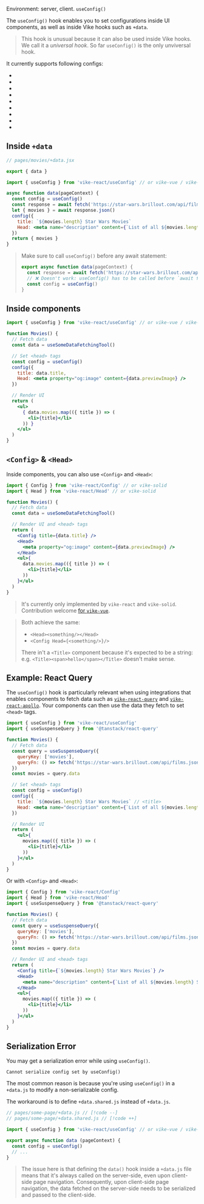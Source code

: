 
Environment: server, client.
<ImplementedBy noCustomGuide={true}>`useConfig()`</ImplementedBy>

The `useConfig()` hook enables you to set configurations inside UI components, as well as inside Vike hooks such as <Link href="/data">`+data`</Link>.

> This hook is unusual because it can also be used inside Vike hooks. We call it a *universal hook*. So far `useConfig()` is the only unviversal hook.

It currently supports following configs:
- <Link href="/Head" noBreadcrumb />
- <Link href="/title" noBreadcrumb />
- <Link href="/description" noBreadcrumb />
- <Link href="/image" noBreadcrumb />
- <Link href="/bodyAttributes" noBreadcrumb />
- <Link href="/htmlAttributes" noBreadcrumb />
- <Link href="/lang" noBreadcrumb />
- <Link href="/viewport" noBreadcrumb />
- <Link href="/favicon" noBreadcrumb />


## Inside `+data`

```jsx
// pages/movies/+data.jsx

export { data }

import { useConfig } from 'vike-react/useConfig' // or vike-vue / vike-solid

async function data(pageContext) {
  const config = useConfig()
  const response = await fetch('https://star-wars.brillout.com/api/films.json')
  let { movies } = await response.json()
  config({
    title: `${movies.length} Star Wars Movies`
    Head: <meta name="description" content={`List of all ${movies.length} Star Wars movies.`} />
  })
  return { movies }
}
```

> Make sure to call `useConfig()` before any await statement:
> ```js
> export async function data(pageContext) {
>   const response = await fetch('https://star-wars.brillout.com/api/films.json')
>   // ❌ Doesn't work: useConfig() has to be called before `await fetch()`
>   const config = useConfig()
> }
> ```


## Inside components

```jsx
import { useConfig } from 'vike-react/useConfig' // or vike-vue / vike-solid

function Movies() {
  // Fetch data
  const data = useSomeDataFetchingTool()

  // Set <head> tags
  const config = useConfig()
  config({
    title: data.title,
    Head: <meta property="og:image" content={data.previewImage} />
  })

  // Render UI
  return (
    <ul>
      { data.movies.map(({ title }) => (
        <li>{title}</li>
      )) }
    </ul>
  )
}
```

## `<Config>` & `<Head>`

Inside components, you can also use `<Config>` and `<Head>`:

```jsx
import { Config } from 'vike-react/Config' // or vike-solid
import { Head } from 'vike-react/Head' // or vike-solid

function Movies() {
  // Fetch data
  const data = useSomeDataFetchingTool()

  // Render UI and <head> tags
  return (
    <Config title={data.title} />
    <Head>
      <meta property="og:image" content={data.previewImage} />
    </Head>
    <ul>{
      data.movies.map(({ title }) => (
        <li>{title}</li>
      ))
    }</ul>
  )
}
```

> It's currently only implemented by `vike-react` and `vike-solid`. Contribution welcome [for `vike-vue`](https://github.com/vikejs/vike-vue/issues/175).

> Both achieve the same:
> - `<Head><something/></Head>`
> - `<Config Head={<something/>}/>`
> 
> There in't a `<Title>` component because it's expected to be a string: e.g. `<Title><span>hello</span></Title>` doesn't make sense.


## Example: React Query

The `useConfig()` hook is particularly relevant when using integrations that enables components to fetch data
such as [`vike-react-query`](https://github.com/vikejs/vike-react/tree/main/packages/vike-react-query#readme) and [`vike-react-apollo`](https://github.com/vikejs/vike-react/tree/main/packages/vike-react-apollo#readme). Your components can then use the data they fetch to set `<head>` tags.

```jsx
import { useConfig } from 'vike-react/useConfig'
import { useSuspenseQuery } from '@tanstack/react-query'

function Movies() {
  // Fetch data
  const query = useSuspenseQuery({
    queryKey: ['movies'],
    queryFn: () => fetch('https://star-wars.brillout.com/api/films.json')
  })
  const movies = query.data

  // Set <head> tags
  const config = useConfig()
  config({
    title: `${movies.length} Star Wars Movies` // <title>
    Head: <meta name="description" content={`List of all ${movies.length} Star Wars movies.`} />
  })

  // Render UI
  return (
    <ul>{
      movies.map(({ title }) => (
        <li>{title}</li>
      ))
    }</ul>
  )
}
```

Or with `<Config>` and `<Head>`:

```jsx
import { Config } from 'vike-react/Config'
import { Head } from 'vike-react/Head'
import { useSuspenseQuery } from '@tanstack/react-query'

function Movies() {
  // Fetch data
  const query = useSuspenseQuery({
    queryKey: ['movies'],
    queryFn: () => fetch('https://star-wars.brillout.com/api/films.json')
  })
  const movies = query.data

  // Render UI and <head> tags
  return (
    <Config title={`${movies.length} Star Wars Movies`} />
    <Head>
      <meta name="description" content={`List of all ${movies.length} Star Wars movies.`} />
    </Head>
    <ul>{
      movies.map(({ title }) => (
        <li>{title}</li>
      ))
    }</ul>
  )
}
```


## Serialization Error

You may get a serialization error while using `useConfig()`.

```
Cannot serialize config set by useConfig()
```

The most common reason is because you're using `useConfig()` in a `+data.js` to modify a non-serializable config.

The workaround is to define <Link href="/data#environment">`+data.shared.js` instead of `+data.js`</Link>.

```js
// pages/some-page/+data.js // [!code --]
// pages/some-page/+data.shared.js // [!code ++]

import { useConfig } from 'vike-react/useConfig' // or vike-vue / vike-solid

export async function data (pageContext) {
  const config = useConfig()
  // ...
}
```

> The issue here is that defining the <Link href="/data">`data()` hook</Link> inside a `+data.js` file means that it's always called on the server-side, even upon client-side page navigation. Consequently, upon client-side page navigation, the data fetched on the server-side needs to be serialized and passed to the client-side.
